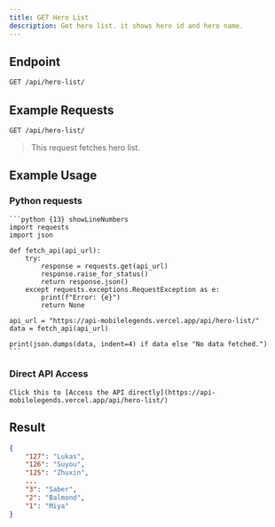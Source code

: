 ```yaml
---
title: GET Hero List
description: Get hero list. it shows hero id and hero name.
---
```


## Endpoint

```txt
GET /api/hero-list/
```

## Example Requests

```txt
GET /api/hero-list/
```

> This request fetches hero list.

## Example Usage

### Python requests

    ```python {13} showLineNumbers
    import requests
    import json

    def fetch_api(api_url):
        try:
            response = requests.get(api_url)
            response.raise_for_status()
            return response.json()
        except requests.exceptions.RequestException as e:
            print(f"Error: {e}")
            return None

    api_url = "https://api-mobilelegends.vercel.app/api/hero-list/"
    data = fetch_api(api_url)

    print(json.dumps(data, indent=4) if data else "No data fetched.")
    ```

### Direct API Access

    Click this to [Access the API directly](https://api-mobilelegends.vercel.app/api/hero-list/)

## Result

```json showLineNumbers
{
    "127": "Lukas",
    "126": "Suyou",
    "125": "Zhuxin",
    ...
    "3": "Saber",
    "2": "Balmond",
    "1": "Miya"
}
```